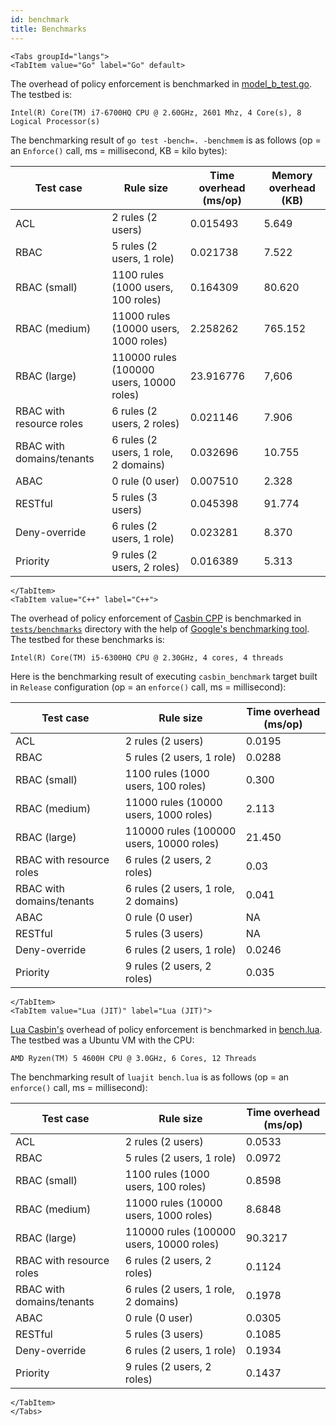 ```yaml
---
id: benchmark
title: Benchmarks
---
```




```mdx-code-block
<Tabs groupId="langs">
<TabItem value="Go" label="Go" default>
```

The overhead of policy enforcement is benchmarked in [model_b_test.go](https://github.com/casbin/casbin/blob/master/model_b_test.go). The testbed is:

```
Intel(R) Core(TM) i7-6700HQ CPU @ 2.60GHz, 2601 Mhz, 4 Core(s), 8 Logical Processor(s)
```

The benchmarking result of ``go test -bench=. -benchmem`` is as follows (op = an ``Enforce()`` call, ms = millisecond, KB = kilo bytes):

Test case | Rule size | Time overhead (ms/op) | Memory overhead (KB)
----|------|------|----
ACL | 2 rules (2 users) | 0.015493 | 5.649
RBAC | 5 rules (2 users, 1 role) | 0.021738 | 7.522
RBAC (small) | 1100 rules (1000 users, 100 roles) | 0.164309 | 80.620
RBAC (medium) | 11000 rules (10000 users, 1000 roles) | 2.258262 | 765.152
RBAC (large) | 110000 rules (100000 users, 10000 roles) | 23.916776 | 7,606
RBAC with resource roles | 6 rules (2 users, 2 roles) | 0.021146 | 7.906
RBAC with domains/tenants | 6 rules (2 users, 1 role, 2 domains) | 0.032696 | 10.755
ABAC | 0 rule (0 user) | 0.007510 | 2.328
RESTful | 5 rules (3 users) | 0.045398 | 91.774
Deny-override | 6 rules (2 users, 1 role) | 0.023281 | 8.370
Priority | 9 rules (2 users, 2 roles) | 0.016389 | 5.313

```mdx-code-block
</TabItem>
<TabItem value="C++" label="C++">
```

The overhead of policy enforcement of [Casbin CPP](https://github.com/casbin/casbin-cpp) is benchmarked in 
[`tests/benchmarks`](https://github.com/casbin/casbin-cpp/tree/master/tests/benchmarks) directory with the help of 
[Google's benchmarking tool](https://github.com/google/benchmark). The testbed for these benchmarks is:

```
Intel(R) Core(TM) i5-6300HQ CPU @ 2.30GHz, 4 cores, 4 threads
```

Here is the benchmarking result of executing `casbin_benchmark` target built in `Release` configuration (op = an `enforce()` call, ms = millisecond):

Test case | Rule size | Time overhead (ms/op)
----|------|------
ACL | 2 rules (2 users) | 0.0195
RBAC | 5 rules (2 users, 1 role) | 0.0288
RBAC (small) | 1100 rules (1000 users, 100 roles) | 0.300
RBAC (medium) | 11000 rules (10000 users, 1000 roles) | 2.113
RBAC (large) | 110000 rules (100000 users, 10000 roles) | 21.450
RBAC with resource roles | 6 rules (2 users, 2 roles) | 0.03
RBAC with domains/tenants | 6 rules (2 users, 1 role, 2 domains) | 0.041
ABAC | 0 rule (0 user) | NA
RESTful | 5 rules (3 users) | NA
Deny-override | 6 rules (2 users, 1 role) | 0.0246
Priority | 9 rules (2 users, 2 roles) | 0.035

```mdx-code-block
</TabItem>
<TabItem value="Lua (JIT)" label="Lua (JIT)">
```

[Lua Casbin's](https://github.com/casbin/lua-casbin) overhead of policy enforcement is benchmarked in [bench.lua](https://github.com/casbin/lua-casbin/blob/master/bench.lua). The testbed was a Ubuntu VM with the CPU:

```
AMD Ryzen(TM) 5 4600H CPU @ 3.0GHz, 6 Cores, 12 Threads
```

The benchmarking result of ``luajit bench.lua`` is as follows (op = an ``enforce()`` call, ms = millisecond):

Test case | Rule size | Time overhead (ms/op)
----|------|------
ACL | 2 rules (2 users) | 0.0533
RBAC | 5 rules (2 users, 1 role) | 0.0972
RBAC (small) | 1100 rules (1000 users, 100 roles) | 0.8598
RBAC (medium) | 11000 rules (10000 users, 1000 roles) | 8.6848
RBAC (large) | 110000 rules (100000 users, 10000 roles) | 90.3217
RBAC with resource roles | 6 rules (2 users, 2 roles) | 0.1124
RBAC with domains/tenants | 6 rules (2 users, 1 role, 2 domains) | 0.1978
ABAC | 0 rule (0 user) | 0.0305
RESTful | 5 rules (3 users) | 0.1085
Deny-override | 6 rules (2 users, 1 role) | 0.1934
Priority | 9 rules (2 users, 2 roles) | 0.1437

```mdx-code-block
</TabItem>
</Tabs>
```
